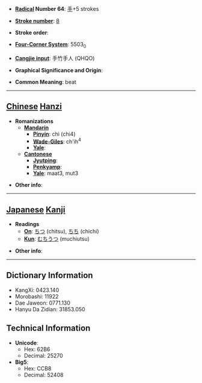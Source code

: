 * '''[[Wiktionary:Chinese radical index| Radical]] Number 64''': [[Wiktionary:Chinese radical index 手|手]]+5 strokes

* '''[[Wiktionary:Chinese total strokes index|Stroke number]]''': [[Wiktionary:Chinese total strokes index 8|8]]

* '''Stroke order''': 

* '''[[Wiktionary:Chinese four corner index|Four-Corner System]]''': 5503<sub>0</sub>

* '''[[Wiktionary:Chinese Cangjie index|Cangjie input]]''': 手竹手人 (QHQO)

* '''Graphical Significance and Origin''': 

* '''Common Meaning''': beat

----

== [[Chinese]] [[Hanzi]] ==

* '''Romanizations'''
** '''[[Mandarin]]'''
*** '''[[Pinyin]]''': chì (chi4)
*** '''[[Wade-Giles]]''': ch'ih<sup>4</sup>
*** '''[[Yale]]''': 
** '''[[Cantonese]]'''
*** '''[[Jyutping]]''':
*** '''[[Penkyamp]]''': 
*** '''[[Yale]]''': maat3, mut3

* '''Other info''': 

----

== [[Japanese]] [[Kanji]] ==

* '''Readings'''
** '''[[On]]''': [[ちつ]] (chitsu), [[ちち]] (chichi)
** '''[[Kun]]''': [[むちうつ]] (muchiutsu)

* '''Other info''':  

----

== Dictionary Information ==

* KangXi: 0423.140
* Morobashi: 11922
* Dae Jaweon: 0771.130
* Hanyu Da Zidian: 31853.050

== Technical Information ==

* '''Unicode''':
** Hex: 62B6
** Decimal: 25270
* '''Big5''':
** Hex: CCB8
** Decimal: 52408